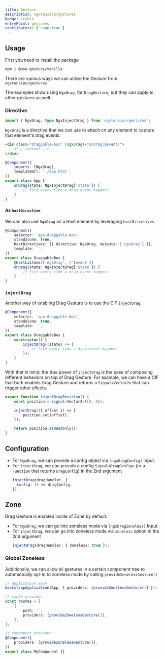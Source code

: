 ```yaml
---
title: Gesture
description: ngxtension/gestures
badge: stable
entryPoint: gestures
contributors: ['chau-tran']
---
```



## Usage

First you need to install the package

```bash
npm i @use-gesture/vanilla
```

There are various ways we can utilize the Gesture from `ngxtension/gestures`

The examples show using `NgxDrag`, for `DragGesture`, but they can apply to other gestures as well.

### Directive

```ts
import { NgxDrag, type NgxInjectDrag } from 'ngxtension/gestures';
```

`NgxDrag` is a directive that we can use to attach on any element to capture that element's drag events.

<Tabs>
	<TabItem label="html">

```html
<div class="draggable-box" (ngxDrag)="onDrag($event)">
	<!-- content -->
</div>
```

  </TabItem>
	<TabItem label="ts">

```ts
@Component({
	imports: [NgxDrag],
	templateUrl: './app.html',
})
export class App {
	onDrag(state: NgxInjectDrag['state']) {
		// fire every time a drag event happens
	}
}
```

  </TabItem>
</Tabs>

#### As `hostDirective`

We can also use `NgxDrag` on a Host element by leveraging `hostDirectives`

```ts
@Component({
	selector: 'app-draggable-box',
	standalone: true,
	hostDirectives: [{ directive: NgxDrag, outputs: ['ngxDrag'] }],
	template: ``,
})
export class DraggableBox {
	@HostListener('ngxDrag', ['$event'])
	onDrag(state: NgxInjectDrag['state']) {
		// fire every time a drag event happens
	}
}
```

### `injectDrag`

Another way of enabling Drag Gesture is to use the CIF `injectDrag`.

```ts
@Component({
	selector: 'app-draggable-box',
	standalone: true,
	template: ``,
})
export class DraggableBox {
	constructor() {
		injectDrag((state) => {
			// fire every time a drag event happens
		});
	}
}
```

With that in mind, the true power of `injectDrag` is the ease of composing different behaviors on top of Drag Gesture. For example, we can have a CIF
that both enables Drag Gesture and returns a `Signal<Vector2>` that can trigger other effects.

```ts
export function injectDragPosition() {
	const position = signal<Vector2>([0, 0]);

	injectDrag(({ offset }) => {
		position.set(offset);
	});

	return position.asReadonly();
}
```

## Configuration

- For `NgxDrag`, we can provide a config object via `[ngxDragConfig]` Input.
- For `injectDrag`, we can provide a config `Signal<DragConfig>` (or a `Function` that returns `DragConfig`) in the 2nd argument
  ```ts
  injectDrag(dragHandler, {
  	config: () => dragConfig,
  });
  ```

## Zone

Drag Gesture is enabled inside of Zone by default.

- For `NgxDrag`, we can go into zoneless mode via `[ngxDragZoneless]` Input.
- For `injectDrag`, we can go into zoneless mode via `zoneless` option in the 2nd argument
  ```ts
  injectDrag(dragHandler, { zoneless: true });
  ```

### Global Zoneless

Additionally, we can allow all gestures in a certain component tree to automatically opt-in to zoneless mode by calling `provideZonelessGesture()`

```ts
// application wise
bootstrapApplication(App, { providers: [provideZonelessGesture()] });

// route provider
const routes = [
	{
		path: '',
		providers: [provideZonelessGesture()],
	},
];

// component provider
@Component({
	providers: [provideZonelessGesture()],
})
export class MyComponent {}
```
